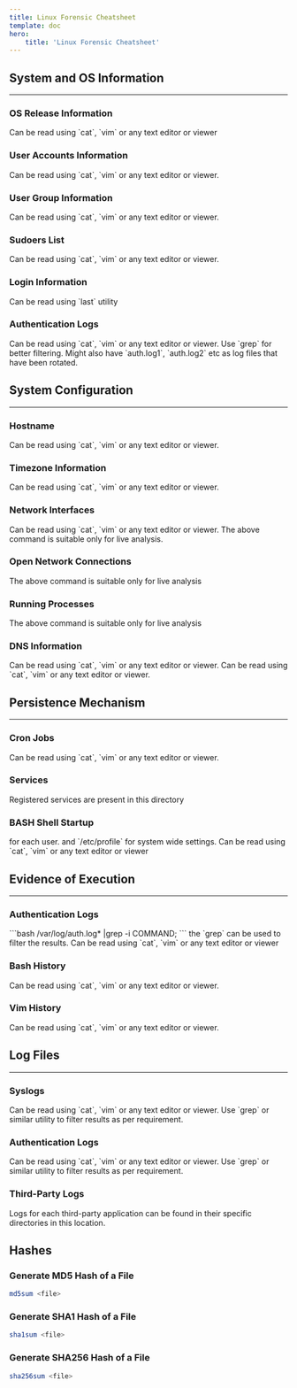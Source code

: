 ```yaml
---
title: Linux Forensic Cheatsheet
template: doc
hero: 
    title: 'Linux Forensic Cheatsheet'
---
```




## System and OS Information
---

###  OS Release Information
<FRLoc location="/etc/os-release">
Can be read using `cat`, `vim` or any text editor or viewer
</FRLoc>

###  User Accounts Information

<FRLoc location="/etc/passwd">
Can be read using `cat`, `vim` or any text editor or viewer.
</FRLoc>

###  User Group Information

<FRLoc location="/etc/group">
Can be read using `cat`, `vim` or any text editor or viewer.
</FRLoc>

###  Sudoers List

<FRLoc location="/etc/sudoers">
Can be read using `cat`, `vim` or any text editor or viewer.
</FRLoc>

###  Login Information

<FRLoc location="/var/log/wtmp">
Can be read using `last` utility
</FRLoc>

###  Authentication Logs

<FRLoc location="/var/log/auth.log">
Can be read using `cat`, `vim` or any text editor or viewer.
Use `grep` for better filtering.
Might also have `auth.log1`, `auth.log2` etc as log files that have been rotated.
</FRLoc>


## System Configuration
---

###  Hostname

<FRLoc location="/etc/hostname">
Can be read using `cat`, `vim` or any text editor or viewer.
</FRLoc>

###  Timezone Information

<FRLoc location="/etc/timezone">
Can be read using `cat`, `vim` or any text editor or viewer.
</FRLoc>

###  Network Interfaces

<FRLoc location="/etc/network/interfaces">
Can be read using `cat`, `vim` or any text editor or viewer.
</FRLoc>
<FRCmd command='ip address show`'>
The above command is suitable only for live analysis.
</FRCmd>

###  Open Network Connections

<FRCmd command='netstat -natp'>
The above command is suitable only for live analysis
</FRCmd>

###  Running Processes

<FRCmd command='ps aux'>
The above command is suitable only for live analysis
</FRCmd>

###  DNS Information

<FRLoc location="/etc/hosts">
Can be read using `cat`, `vim` or any text editor or viewer.
</FRLoc>

<FRLoc location="/etc/resolve.conf">
Can be read using `cat`, `vim` or any text editor or viewer.
</FRLoc>

## Persistence Mechanism
---

###  Cron Jobs

<FRLoc location="/etc/crontab">
Can be read using `cat`, `vim` or any text editor or viewer.
</FRLoc>

###  Services

<FRLoc location="/etc/init.d">
Registered services are present in this directory
</FRLoc>

###  BASH Shell Startup

<FRLoc location="/home/<user>/.bashrc">
for each user.
</FRLoc>

<FRLoc location="/etc/bash.bashrc">
and `/etc/profile` for system wide
settings. Can be read using `cat`, `vim` or any text editor or viewer
</FRLoc>

## Evidence of Execution
---

###  Authentication Logs

<FRLoc location="/var/log/auth.log">
```bash
/var/log/auth.log* |grep -i COMMAND;
```
the `grep` can be used to filter the results. Can be read using `cat`,
`vim` or any text editor or viewer
</FRLoc>

###  Bash History

<FRLoc location="/home/<user>/.bash_history">
Can be read using `cat`, `vim` or any text editor or viewer.
</FRLoc>

###  Vim History

<FRLoc location="/home/<user>/.viminfo">
Can be read using `cat`, `vim` or any text editor or viewer.
</FRLoc>

## Log Files
---

###  Syslogs

<FRLoc location="/var/log/syslog">
Can be read using `cat`, `vim` or any text editor or viewer.
Use `grep` or similar utility to filter results as per requirement.
</FRLoc>

###  Authentication Logs

<FRLoc location="/var/log/auth.log">
Can be read using `cat`, `vim` or any text editor or viewer.
Use `grep` or similar utility to filter results as per requirement.
</FRLoc>

###  Third-Party Logs

<FRLoc location="/var/log">
Logs for each third-party application can be found in their specific directories in this location.
</FRLoc>

## Hashes

### Generate MD5 Hash of a File

```bash
md5sum <file>
```

### Generate SHA1 Hash of a File

```bash
sha1sum <file>
```

### Generate SHA256 Hash of a File

```bash
sha256sum <file>
```